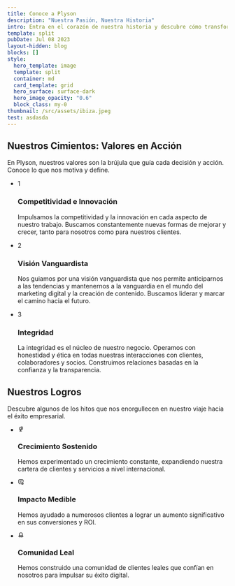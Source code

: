 ```yaml
---
title: Conoce a Plyson
description: "Nuestra Pasión, Nuestra Historia"
intro: Entra en el corazón de nuestra historia y descubre cómo transformamos tu presencia en línea.
template: split
pubDate: Jul 08 2023
layout-hidden: blog
blocks: []
style:
  hero_template: image
  template: split
  container: md
  card_template: grid
  hero_surface: surface-dark
  hero_image_opacity: "0.6"
  block_class: my-0
thumbnail: /src/assets/ibiza.jpeg
test: asdasda
---
```

## Nuestros Cimientos: Valores en Acción

En Plyson, nuestros valores son la brújula que guía cada decisión y acción. Conoce lo que nos motiva y define.

<div class="w-full px-0 mt-6">
    <ul class="space-y-10">
        <li class="flex md:-mx-4">
            <div class="pr-4 rtl:pl-4 rtl:pr-0 rtl:sm:pl-0 rtl:sm:pr-4 sm:pl-4"><span class="flex justify-center items-center bg-blue-100 font-bold h-16 mx-auto rounded-full text-2xl text-primary w-16">1</span></div>
            <div class="pl-4 rtl:pl-0 rtl:pr-4">
                <h3 class="font-semibold font-heading mb-4 text-xl">Competitividad e Innovación</h3>
                <p class="text-muted dark:text-gray-400">Impulsamos la competitividad y la innovación en cada aspecto de nuestro trabajo. Buscamos constantemente nuevas formas de mejorar y crecer, tanto para nosotros como para nuestros clientes.</p>
            </div>
        </li>
        <li class="flex md:-mx-4">
            <div class="pr-4 rtl:pl-4 rtl:pr-0 rtl:sm:pl-0 rtl:sm:pr-4 sm:pl-4"><span class="flex justify-center items-center bg-blue-100 font-bold h-16 mx-auto rounded-full text-2xl text-primary w-16">2</span></div>
            <div class="pl-4 rtl:pl-0 rtl:pr-4">
                <h3 class="font-semibold font-heading mb-4 text-xl">Visión Vanguardista</h3>
                <p class="text-muted dark:text-gray-400">Nos guiamos por una visión vanguardista que nos permite anticiparnos a las tendencias y mantenernos a la vanguardia en el mundo del marketing digital y la creación de contenido. Buscamos liderar y marcar el camino hacia el futuro.</p>
            </div>
        </li>
        <li class="flex md:-mx-4">
            <div class="pr-4 rtl:pl-4 rtl:pr-0 rtl:sm:pl-0 rtl:sm:pr-4 sm:pl-4"><span class="flex justify-center items-center bg-blue-100 font-bold h-16 mx-auto rounded-full text-2xl text-primary w-16">3</span></div>
            <div class="pl-4 rtl:pl-0 rtl:pr-4">
                <h3 class="font-semibold font-heading mb-4 text-xl">Integridad</h3>
                <p class="text-muted dark:text-gray-400">La integridad es el núcleo de nuestro negocio. Operamos con honestidad y ética en todas nuestras interacciones con clientes, colaboradores y socios. Construimos relaciones basadas en la confianza y la transparencia.</p>
            </div>
        </li>
    </ul>
</div>


## Nuestros Logros

Descubre algunos de los hitos que nos enorgullecen en nuestro viaje hacia el éxito empresarial.

<div class="w-full px-0 mt-6">
    <ul class="space-y-10">
        <li class="flex md:-mx-4">
            <div class="pr-4 rtl:pl-4 rtl:pr-0 rtl:sm:pl-0 rtl:sm:pr-4 sm:pl-4"><span class="flex justify-center items-center bg-blue-100 font-bold h-16 mx-auto rounded-full text-2xl text-primary w-16"><svg class="w-6 h-6 icon-bold" data-icon="tabler:globe" height="1em" viewBox="0 0 24 24" width="1em"><symbol id="ai:tabler:globe"><g fill="none" stroke="currentColor" stroke-linecap="round" stroke-linejoin="round" stroke-width="2"><path d="M7 9a4 4 0 1 0 8 0a4 4 0 0 0-8 0"></path><path d="M5.75 15A8.015 8.015 0 1 0 15 2m-4 15v4m-4 0h8"></path></g></symbol><use xlink:href="#ai:tabler:globe"></use></svg></span></div>
            <div
            class="pl-4 rtl:pl-0 rtl:pr-4">
                <h3 class="font-semibold font-heading mb-4 text-xl">Crecimiento Sostenido</h3>
                <p class="text-muted dark:text-gray-400">Hemos experimentado un crecimiento constante, expandiendo nuestra cartera de clientes y servicios a nivel internacional.</p>
</div>
</li>
<li class="flex md:-mx-4">
    <div class="pr-4 rtl:pl-4 rtl:pr-0 rtl:sm:pl-0 rtl:sm:pr-4 sm:pl-4"><span class="flex justify-center items-center bg-blue-100 font-bold h-16 mx-auto rounded-full text-2xl text-primary w-16"><svg class="w-6 h-6 icon-bold" data-icon="tabler:message-star" height="1em" viewBox="0 0 24 24" width="1em"><symbol id="ai:tabler:message-star"><g fill="none" stroke="currentColor" stroke-linecap="round" stroke-linejoin="round" stroke-width="2"><path d="M8 9h8m-8 4h4.5m-2.175 6.605L8 21v-3H6a3 3 0 0 1-3-3V7a3 3 0 0 1 3-3h12a3 3 0 0 1 3 3v4.5"></path><path d="m17.8 20.817l-2.172 1.138a.392.392 0 0 1-.568-.41l.415-2.411l-1.757-1.707a.389.389 0 0 1 .217-.665l2.428-.352l1.086-2.193a.392.392 0 0 1 .702 0l1.086 2.193l2.428.352a.39.39 0 0 1 .217.665l-1.757 1.707l.414 2.41a.39.39 0 0 1-.567.411L17.8 20.817z"></path></g></symbol><use xlink:href="#ai:tabler:message-star"></use></svg></span></div>
    <div
    class="pl-4 rtl:pl-0 rtl:pr-4">
        <h3 class="font-semibold font-heading mb-4 text-xl">Impacto Medible</h3>
        <p class="text-muted dark:text-gray-400">Hemos ayudado a numerosos clientes a lograr un aumento significativo en sus conversiones y ROI.</p>
        </div>
</li>
<li class="flex md:-mx-4">
    <div class="pr-4 rtl:pl-4 rtl:pr-0 rtl:sm:pl-0 rtl:sm:pr-4 sm:pl-4"><span class="flex justify-center items-center bg-blue-100 font-bold h-16 mx-auto rounded-full text-2xl text-primary w-16"><svg class="w-6 h-6 icon-bold" data-icon="tabler:award" height="1em" viewBox="0 0 24 24" width="1em"><symbol id="ai:tabler:award"><g fill="none" stroke="currentColor" stroke-linecap="round" stroke-linejoin="round" stroke-width="2"><path d="M6 9a6 6 0 1 0 12 0A6 6 0 1 0 6 9"></path><path d="m12 15l3.4 5.89l1.598-3.233l3.598.232l-3.4-5.889M6.802 12l-3.4 5.89L7 17.657l1.598 3.232l3.4-5.889"></path></g></symbol><use xlink:href="#ai:tabler:award"></use></svg></span></div>
    <div
    class="pl-4 rtl:pl-0 rtl:pr-4">
        <h3 class="font-semibold font-heading mb-4 text-xl">Comunidad Leal</h3>
        <p class="text-muted dark:text-gray-400">Hemos construido una comunidad de clientes leales que confían en nosotros para impulsar su éxito digital.</p>
        </div>
</li>
</ul>
</div>
